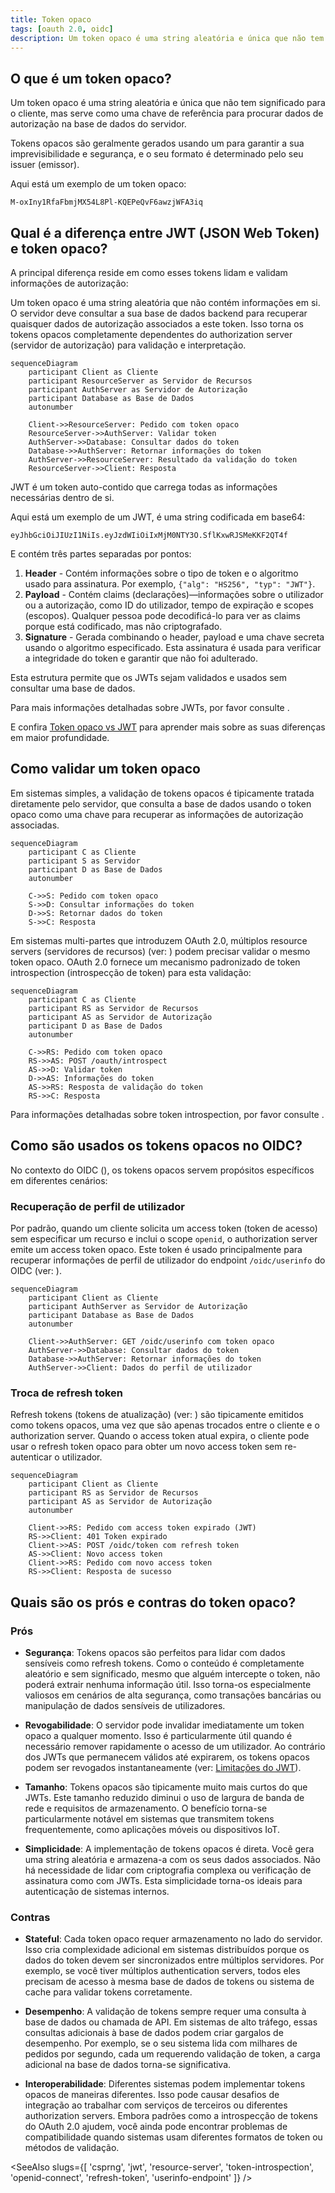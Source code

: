 ```yaml
---
title: Token opaco
tags: [oauth 2.0, oidc]
description: Um token opaco é uma string aleatória e única que não tem significado para o cliente, mas serve como uma chave de referência para procurar dados de autorização na base de dados do servidor.
---
```


## O que é um token opaco?

Um token opaco é uma string aleatória e única que não tem significado para o cliente, mas serve como uma chave de referência para procurar dados de autorização na base de dados do servidor.

Tokens opacos são geralmente gerados usando um <Ref slug='csprng' /> para garantir a sua imprevisibilidade e segurança, e o seu formato é determinado pelo seu issuer (emissor).

Aqui está um exemplo de um token opaco:

```
M-oxIny1RfaFbmjMX54L8Pl-KQEPeQvF6awzjWFA3iq
```

## Qual é a diferença entre JWT (JSON Web Token) e token opaco?

A principal diferença reside em como esses tokens lidam e validam informações de autorização:

Um token opaco é uma string aleatória que não contém informações em si. O servidor deve consultar a sua base de dados backend para recuperar quaisquer dados de autorização associados a este token. Isso torna os tokens opacos completamente dependentes do authorization server (servidor de autorização) para validação e interpretação.

```mermaid
sequenceDiagram
    participant Client as Cliente
    participant ResourceServer as Servidor de Recursos
    participant AuthServer as Servidor de Autorização
    participant Database as Base de Dados
    autonumber

    Client->>ResourceServer: Pedido com token opaco
    ResourceServer->>AuthServer: Validar token
    AuthServer->>Database: Consultar dados do token
    Database->>AuthServer: Retornar informações do token
    AuthServer->>ResourceServer: Resultado da validação do token
    ResourceServer->>Client: Resposta
```

JWT é um token auto-contido que carrega todas as informações necessárias dentro de si.

Aqui está um exemplo de um JWT, é uma string codificada em base64:

```
eyJhbGciOiJIUzI1NiIs.eyJzdWIiOiIxMjM0NTY3O.SflKxwRJSMeKKF2QT4f
```

E contém três partes separadas por pontos:

1. **Header** - Contém informações sobre o tipo de token e o algoritmo usado para assinatura. Por exemplo, `{"alg": "HS256", "typ": "JWT"}`.
2. **Payload** - Contém claims (declarações)—informações sobre o utilizador ou a autorização, como ID do utilizador, tempo de expiração e scopes (escopos). Qualquer pessoa pode decodificá-lo para ver as claims porque está codificado, mas não criptografado.
3. **Signature** - Gerada combinando o header, payload e uma chave secreta usando o algoritmo especificado. Esta assinatura é usada para verificar a integridade do token e garantir que não foi adulterado.

Esta estrutura permite que os JWTs sejam validados e usados sem consultar uma base de dados.

Para mais informações detalhadas sobre JWTs, por favor consulte <Ref slug='jwt' />.

E confira [Token opaco vs JWT](https://blog.logto.io/opaque-token-vs-jwt) para aprender mais sobre as suas diferenças em maior profundidade.

## Como validar um token opaco

Em sistemas simples, a validação de tokens opacos é tipicamente tratada diretamente pelo servidor, que consulta a base de dados usando o token opaco como uma chave para recuperar as informações de autorização associadas.

```mermaid
sequenceDiagram
    participant C as Cliente
    participant S as Servidor
    participant D as Base de Dados
    autonumber

    C->>S: Pedido com token opaco
    S->>D: Consultar informações do token
    D->>S: Retornar dados do token
    S->>C: Resposta
```

Em sistemas multi-partes que introduzem OAuth 2.0, múltiplos resource servers (servidores de recursos) (ver: <Ref slug='resource-server' />) podem precisar validar o mesmo token opaco. OAuth 2.0 fornece um mecanismo padronizado de token introspection (introspecção de token) para esta validação:

```mermaid
sequenceDiagram
    participant C as Cliente
    participant RS as Servidor de Recursos
    participant AS as Servidor de Autorização
    participant D as Base de Dados
    autonumber

    C->>RS: Pedido com token opaco
    RS->>AS: POST /oauth/introspect
    AS->>D: Validar token
    D->>AS: Informações do token
    AS->>RS: Resposta de validação do token
    RS->>C: Resposta
```

Para informações detalhadas sobre token introspection, por favor consulte <Ref slug='token-introspection' />.

## Como são usados os tokens opacos no OIDC?

No contexto do OIDC (<Ref slug='openid-connect' />), os tokens opacos servem propósitos específicos em diferentes cenários:

### Recuperação de perfil de utilizador

Por padrão, quando um cliente solicita um access token (token de acesso) sem especificar um recurso e inclui o scope `openid`, o authorization server emite um access token opaco. Este token é usado principalmente para recuperar informações de perfil de utilizador do endpoint `/oidc/userinfo` do OIDC (ver: <Ref slug='userinfo-endpoint' />).

```mermaid
sequenceDiagram
    participant Client as Cliente
    participant AuthServer as Servidor de Autorização
    participant Database as Base de Dados
    autonumber

    Client->>AuthServer: GET /oidc/userinfo com token opaco
    AuthServer->>Database: Consultar dados do token
    Database->>AuthServer: Retornar informações do token
    AuthServer->>Client: Dados do perfil de utilizador
```

### Troca de refresh token

Refresh tokens (tokens de atualização) (ver: <Ref slug='refresh-token' />) são tipicamente emitidos como tokens opacos, uma vez que são apenas trocados entre o cliente e o authorization server. Quando o access token atual expira, o cliente pode usar o refresh token opaco para obter um novo access token sem re-autenticar o utilizador.

```mermaid
sequenceDiagram
    participant Client as Cliente
    participant RS as Servidor de Recursos
    participant AS as Servidor de Autorização
    autonumber

    Client->>RS: Pedido com access token expirado (JWT)
    RS->>Client: 401 Token expirado
    Client->>AS: POST /oidc/token com refresh token
    AS->>Client: Novo access token
    Client->>RS: Pedido com novo access token
    RS->>Client: Resposta de sucesso
```

## Quais são os prós e contras do token opaco?

### Prós

- **Segurança**: Tokens opacos são perfeitos para lidar com dados sensíveis como refresh tokens. Como o conteúdo é completamente aleatório e sem significado, mesmo que alguém intercepte o token, não poderá extrair nenhuma informação útil. Isso torna-os especialmente valiosos em cenários de alta segurança, como transações bancárias ou manipulação de dados sensíveis de utilizadores.

- **Revogabilidade**: O servidor pode invalidar imediatamente um token opaco a qualquer momento. Isso é particularmente útil quando é necessário remover rapidamente o acesso de um utilizador. Ao contrário dos JWTs que permanecem válidos até expirarem, os tokens opacos podem ser revogados instantaneamente (ver: [Limitações do JWT](https://blog.logto.io/why-jwt-in-most-oauth-2-services#hard-to-revoke)).

- **Tamanho**: Tokens opacos são tipicamente muito mais curtos do que JWTs. Este tamanho reduzido diminui o uso de largura de banda de rede e requisitos de armazenamento. O benefício torna-se particularmente notável em sistemas que transmitem tokens frequentemente, como aplicações móveis ou dispositivos IoT.

- **Simplicidade**: A implementação de tokens opacos é direta. Você gera uma string aleatória e armazena-a com os seus dados associados. Não há necessidade de lidar com criptografia complexa ou verificação de assinatura como com JWTs. Esta simplicidade torna-os ideais para autenticação de sistemas internos.

### Contras

- **Stateful**: Cada token opaco requer armazenamento no lado do servidor. Isso cria complexidade adicional em sistemas distribuídos porque os dados do token devem ser sincronizados entre múltiplos servidores. Por exemplo, se você tiver múltiplos authentication servers, todos eles precisam de acesso à mesma base de dados de tokens ou sistema de cache para validar tokens corretamente.

- **Desempenho**: A validação de tokens sempre requer uma consulta à base de dados ou chamada de API. Em sistemas de alto tráfego, essas consultas adicionais à base de dados podem criar gargalos de desempenho. Por exemplo, se o seu sistema lida com milhares de pedidos por segundo, cada um requerendo validação de token, a carga adicional na base de dados torna-se significativa.

- **Interoperabilidade**: Diferentes sistemas podem implementar tokens opacos de maneiras diferentes. Isso pode causar desafios de integração ao trabalhar com serviços de terceiros ou diferentes authorization servers. Embora padrões como a introspecção de tokens do OAuth 2.0 ajudem, você ainda pode encontrar problemas de compatibilidade quando sistemas usam diferentes formatos de token ou métodos de validação.

<SeeAlso slugs={[
  'csprng',
  'jwt',
  'resource-server',
  'token-introspection',
  'openid-connect',
  'refresh-token',
  'userinfo-endpoint'
]} />